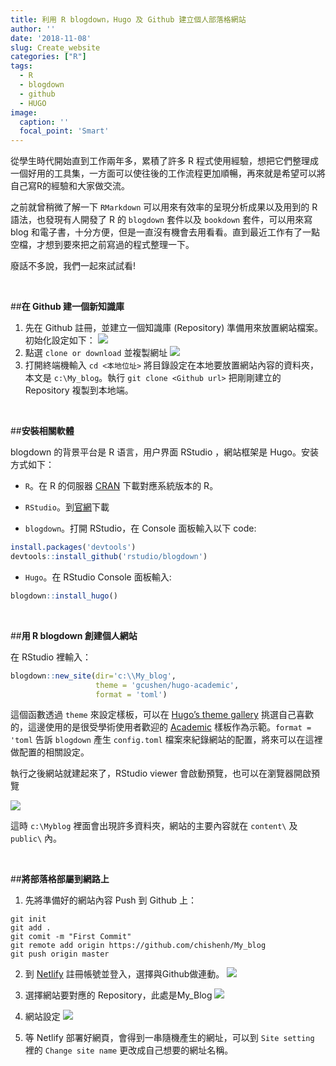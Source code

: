 ```yaml
---
title: 利用 R blogdown，Hugo 及 Github 建立個人部落格網站
author: ''
date: '2018-11-08'
slug: Create_website
categories: ["R"]
tags:
  - R
  - blogdown
  - github
  - HUGO
image:
  caption: ''
  focal_point: 'Smart'
---
```

從學生時代開始直到工作兩年多，累積了許多 R 程式使用經驗，想把它們整理成一個好用的工具集，一方面可以使往後的工作流程更加順暢，再來就是希望可以將自己寫R的經驗和大家做交流。

之前就曾稍微了解一下 `RMarkdown` 可以用來有效率的呈現分析成果以及用到的 R 語法，也發現有人開發了 R 的 `blogdown` 套件以及 `bookdown` 套件，可以用來寫 blog 和電子書，十分方便，但是一直沒有機會去用看看。直到最近工作有了一點空檔，才想到要來把之前寫過的程式整理一下。

廢話不多說，我們一起來試試看!

<br />

##**在 Github 建一個新知識庫**

1. 先在 Github 註冊，並建立一個知識庫 (Repository) 準備用來放置網站檔案。初始化設定如下：
<img class = "jf-image-shadow" src="1.png">
2. 點選 `clone or download` 並複製網址
<img class = "jf-image-shadow" src="2.png">
3. 打開終端機輸入 `cd <本地位址>` 將目錄設定在本地要放置網站內容的資料夾，本文是 `c:\My_blog`。執行 `git clone <Github url>` 把剛剛建立的 Repository 複製到本地端。

<br />

##**安裝相關軟體**

blogdown 的背景平台是 R 语言，用户界面 RStudio ，網站框架是 Hugo。安装方式如下：

+ `R`。在 R 的伺服器 [CRAN](https://cran.r-project.org/){target="_blank"} 下載對應系統版本的 R。

+ `RStudio`。到[官網](https://www.rstudio.com/){target="_blank"}下載

+ `blogdown`。打開 RStudio，在 Console 面板輸入以下 code:
```r
install.packages('devtools')
devtools::install_github('rstudio/blogdown')
```
+ `Hugo`。在 RStudio Console 面板輸入:
```r
blogdown::install_hugo()
```

<br />

##**用 R blogdown 創建個人網站**

在 RStudio 裡輸入：
```r
blogdown::new_site(dir='c:\\My_blog',
                   theme = 'gcushen/hugo-academic',
                   format = 'toml')
```
這個函數透過 `theme` 來設定樣板，可以在 [Hugo’s theme gallery](https://themes.gohugo.io/){target="_blank"} 挑選自己喜歡的，這邊使用的是很受學術使用者歡迎的 [Academic](https://themes.gohugo.io/academic/){target="_blank"} 樣板作為示範。`format = 'toml` 告訴 `blogdown` 產生 `config.toml` 檔案來紀錄網站的配置，將來可以在這裡做配置的相關設定。

執行之後網站就建起來了，RStudio viewer 會啟動預覽，也可以在瀏覽器開啟預覽

<img class = "jf-image-shadow" src="3.png">

這時 `c:\Myblog` 裡面會出現許多資料夾，網站的主要內容就在 `content\` 及 `public\` 內。

<br />

##**將部落格部屬到網路上**

1. 先將準備好的網站內容 Push 到 Github 上：
```git
git init
git add .
git comit -m "First Commit"
git remote add origin https://github.com/chishenh/My_blog
git push origin master
```

2. 到 [Netlify](https://www.netlify.com/) 註冊帳號並登入，選擇與Github做連動。
<img class = "jf-image-shadow" src="4.png">

3. 選擇網站要對應的 Repository，此處是My_Blog
<img class = "jf-image-shadow" src="5.png">

4. 網站設定
<img class = "jf-image-shadow" src="6.png">

5. 等 Netlify 部署好網頁，會得到一串隨機產生的網址，可以到 `Site setting` 裡的 `Change site name` 更改成自己想要的網址名稱。








